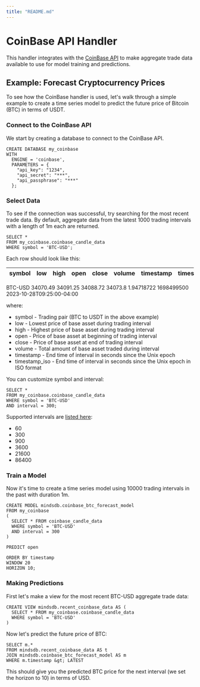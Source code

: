 ```yaml
---
title: "README.md"
---
```


# CoinBase API Handler

This handler integrates with the [CoinBase API](https://docs.cloud.coinbase.com/sign-in-with-coinbase/docs/api-users) to make aggregate trade data available to use for model training and predictions.

## Example: Forecast Cryptocurrency Prices

To see how the CoinBase handler is used, let's walk through a simple example to create a time series model to predict the future price of Bitcoin (BTC) in terms of USDT.

### Connect to the CoinBase API
We start by creating a database to connect to the CoinBase API.

```
CREATE DATABASE my_coinbase
WITH 
  ENGINE = 'coinbase',
  PARAMETERS = {
    "api_key": "1234",
    "api_secret": "***",
    "api_passphrase": "***"
  };
```

### Select Data
To see if the connection was successful, try searching for the most recent trade data. By default, aggregate data from the latest 1000 trading intervals with a length of 1m each are returned.

```
SELECT *
FROM my_coinbase.coinbase_candle_data
WHERE symbol = 'BTC-USD';
```

Each row should look like this:

| symbol      | low          | high        | open        | close       | volume      | timestamp   | timestamp_iso |
| ----------- | -----------  | ----------- | ----------- | ----------- | ----------- | ----------- | -----------   |
  BTC-USD       34070.49       34091.25      34088.72      34073.8       1.94718722    1698499500    2023-10-28T09:25:00-04:00
 
 where:
* symbol - Trading pair (BTC to USDT in the above example)
* low - Lowest price of base asset during trading interval
* high - Highest price of base asset during trading interval
* open - Price of base asset at beginning of trading interval
* close - Price of base asset at end of trading interval
* volume - Total amount of base asset traded during interval
* timestamp - End time of interval in seconds since the Unix epoch
* timestamp_iso - End time of interval in seconds since the Unix epoch in ISO format

You can customize symbol and interval:

```
SELECT *
FROM my_coinbase.coinbase_candle_data
WHERE symbol = 'BTC-USD'
AND interval = 300;
```

Supported intervals are [listed here](https://docs.cloud.coinbase.com/exchange/reference/exchangerestapi_getproductcandles):
* 60
* 300
* 900
* 3600
* 21600
* 86400

### Train a Model

Now it's time to create a time series model using 10000 trading intervals in the past with duration 1m.

```
CREATE MODEL mindsdb.coinbase_btc_forecast_model
FROM my_coinbase
(
  SELECT * FROM coinbase_candle_data
  WHERE symbol = 'BTC-USD'
  AND interval = 300
)

PREDICT open

ORDER BY timestamp
WINDOW 20
HORIZON 10;
```

### Making Predictions

First let's make a view for the most recent BTC-USD aggregate trade data:

```
CREATE VIEW mindsdb.recent_coinbase_data AS (
  SELECT * FROM my_coinbase.coinbase_candle_data
  WHERE symbol = 'BTC-USD'
)
```

Now let's predict the future price of BTC:

```
SELECT m.*
FROM mindsdb.recent_coinbase_data AS t
JOIN mindsdb.coinbase_btc_forecast_model AS m
WHERE m.timestamp &gt; LATEST
```

This should give you the predicted BTC price for the next interval (we set the horizon to 10) in terms of USD.